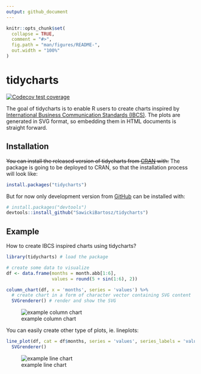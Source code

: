 ```yaml
---
output: github_document
---
```


<!-- README.md is generated from README.Rmd. Please edit that file -->

```r
knitr::opts_chunk$set(
  collapse = TRUE,
  comment = "#>",
  fig.path = "man/figures/README-",
  out.width = "100%"
)
```

# tidycharts

<!-- badges: start -->
[![Codecov test coverage](https://codecov.io/gh/SawickiBartosz/tidycharts/branch/main/graph/badge.svg)](https://codecov.io/gh/SawickiBartosz/tidycharts?branch=main)
<!-- badges: end -->

The goal of tidycharts is to enable R users to create charts inspired by [International Business Communication Standards (IBCS)](https://www.ibcs.com/). The plots are generated in SVG format, so embedding them in HTML documents is straight forward. 

## Installation

~~You can install the released version of tidycharts from [CRAN](https://CRAN.R-project.org) with:~~ The package is going to be deployed to CRAN, so that the installation process will look like:

``` r
install.packages("tidycharts")
```

But for now only development version from [GitHub](https://github.com/) can be installed with:

``` r
# install.packages("devtools")
devtools::install_github("SawickiBartosz/tidycharts")
```

## Example

How to create IBCS inspired charts using tidycharts? 

```r
library(tidycharts) # load the package

# create some data to visualize
df <- data.frame(months = month.abb[1:6],
                 values = round(5 + sin(1:6), 2))

column_chart(df, x = 'months', series = 'values') %>% 
  # create chart in a form of character vector containing SVG content
  SVGrenderer() # render and show the SVG 
```
![example column chart](https://raw.githubusercontent.com/SawickiBartosz/tidycharts/main/man/figures/README-example-columns-1.svg)

You can easily create other type of plots, ie. lineplots:

```r 
line_plot(df, cat = df$months, series = 'values', series_labels = 'values') %>% 
  SVGrenderer()
```
![example line chart](man/figures/README-example-lines-1.svg)
